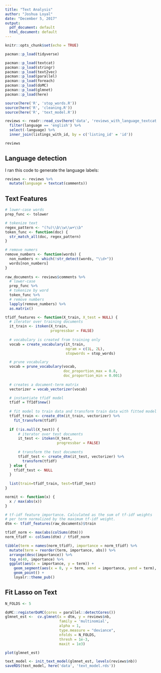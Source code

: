 ```yaml
---
title: "Text Analysis"
author: "Joshua Loyal"
date: "December 5, 2017"
output:
  pdf_document: default
  html_document: default
---
```


```r
knitr::opts_chunk$set(echo = TRUE)

pacman::p_load(tidyverse)

pacman::p_load(textcat)
pacman::p_load(stringr)
pacman::p_load(text2vec)
pacman::p_load(parallel)
pacman::p_load(foreach)
pacman::p_load(doMC)
pacman::p_load(glmnet)
pacman::p_load(here)

source(here('R', 'stop_words.R'))
source(here('R', 'cleaning.R'))
source(here('R', 'text_model.R'))
```

```r
reviews <- readr::read_csv(here('data', 'reviews_with_language_textcat.csv')) %>% 
  filter(language == 'english') %>% 
  select(-language) %>% 
  inner_join(listings_with_id, by = c('listing_id' = 'id'))

reviews
```

## Language detection

I ran this code to generate the language labels:

```r
reviews <- reviews %>% 
  mutate(language = textcat(comments)) 
```

## Text Features

```r
# lower-case words
prep_func <- tolower

# tokenize text
regex_pattern <- "(?u)\\b\\w\\w+\\b"
token_func <- function(doc) {
  str_match_all(doc, regex_pattern)
}

# remove numers
remove_numbers <- function(words) {
  non_numbers <- which(!str_detect(words, "\\d+"))
  words[non_numbers]
}
  
raw_documents <- reviews$comments %>% 
  # lower-case
  prep_func %>% 
  # tokenize by word
  token_func %>% 
  # remove numbers
  lapply(remove_numbers) %>% 
  as.matrix()
```

```r
tfidf_features <- function(X_train, X_test = NULL) {
  # iterator over training documents
  it_train <- itoken(X_train, 
                     progressbar = FALSE)
  
  # vocabulary is created from training only
  vocab = create_vocabulary(it_train,
                            ngram = c(1L, 2L),
                            stopwords = stop_words)

  # prune vocabulary
  vocab = prune_vocabulary(vocab,
                           doc_proportion_max = 0.8,
                           doc_proportion_min = 0.001)
  
  # creates a document-term matrix
  vectorizer = vocab_vectorizer(vocab)

  # instantiate tfidf model
  tfidf = TfIdf$new()
  
  # fit model to train data and transform train data with fitted model
  tfidf_train <- create_dtm(it_train, vectorizer) %>% 
    fit_transform(tfidf)
  
  if (!is.null(X_test)) {
      # iterator over test documents
      it_test <- itoken(X_test,
                        progressbar = FALSE)
    
      # transform the test documents
      tfidf_test <- create_dtm(it_test, vectorizer) %>% 
        transform(tfidf)
  } else {
    tfidf_test <- NULL
  }
  
  list(train=tfidf_train, test=tfidf_test)
}
```

```r
normit <- function(x) {
  x / max(abs(x))
}

# tf-idf feature importance. Calculated as the sum of tf-idf weights
# per term normalized by the maximum tf-idf weight.
dtm <- tfidf_features(raw_documents)$train
```

```r
tfidf_norm <- max(abs(colSums(dtm)))
norm_tfidf <- colSums(dtm) / tfidf_norm

tibble(term = names(norm_tfidf), importance = norm_tfidf) %>% 
  mutate(term = reorder(term, importance, abs)) %>% 
  arrange(desc(importance)) %>% 
  top_n(40, importance) %>% 
  ggplot(aes(x = importance, y = term)) +
    geom_segment(aes(x = 0, y = term, xend = importance, yend = term), color = "grey50") +
    geom_point() +
    loyalr::theme_pub()
```

## Fit Lasso on Text
```r
N_FOLDS <- 5

doMC::registerDoMC(cores = parallel::detectCores())
glmnet_est <-  cv.glmnet(x = dtm, y = reviews$nb, 
                         family = 'multinomial', 
                         alpha = 1,
                         type.measure = "deviance",
                         nfolds = N_FOLDS,
                         thresh = 1e-3,
                         maxit = 1e3)
```

```r
plot(glmnet_est)
```

```r
text_model <- init_text_model(glmnet_est, levels(reviews$nb))
saveRDS(text_model, here('data', 'text_model.rds'))
```